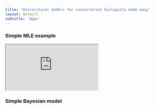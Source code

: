 ```yaml
---
title: 'Hierarchical models for conservation biologists made easy'
layout: default
subtitle: 'Apps'
---
```


### Simple MLE example

<div class="embed-responsive embed-responsive-iframe">
<iframe id="frame" name="app" src="https://psolymos.shinyapps.io/app01"></iframe>
</div>

### Simple Bayesian model

